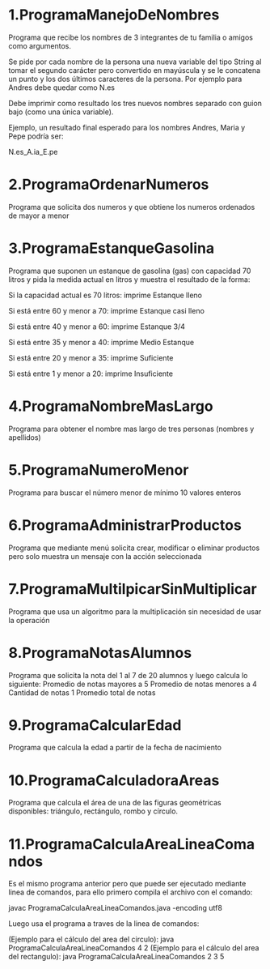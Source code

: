 # 1.ProgramaManejoDeNombres

Programa que recibe los nombres de 3 integrantes de tu familia o amigos como argumentos.

Se pide por cada nombre de la persona una nueva variable del tipo String al tomar el segundo carácter pero convertido en mayúscula y se le concatena un punto y los dos últimos caracteres de la persona. Por ejemplo para Andres debe quedar como N.es

Debe imprimir como resultado los tres nuevos nombres separado con guion bajo (como una única variable).

Ejemplo, un resultado final esperado para los nombres Andres, Maria y Pepe podría ser:

N.es_A.ia_E.pe


# 2.ProgramaOrdenarNumeros

Programa que solicita dos numeros y que obtiene los numeros ordenados de mayor a menor


# 3.ProgramaEstanqueGasolina

Programa que suponen un estanque de gasolina (gas) con capacidad 70 litros y pida la medida actual en litros y muestra el resultado de la forma:

Si la capacidad actual es 70 litros: imprime Estanque lleno

Si está entre 60 y menor a 70: imprime Estanque casi lleno

Si está entre 40 y menor a 60: imprime Estanque  3/4

Si está entre 35 y menor a 40: imprime Medio Estanque 

Si está entre 20 y menor a 35: imprime Suficiente

Si está entre 1 y menor a 20: imprime Insuficiente

# 4.ProgramaNombreMasLargo

Programa para obtener el nombre mas largo de tres personas (nombres y apellidos)

# 5.ProgramaNumeroMenor

Programa para buscar el número menor de mínimo 10 valores enteros

# 6.ProgramaAdministrarProductos

Programa que mediante menú solicita crear, modificar o eliminar productos pero solo muestra un mensaje con la acción seleccionada

# 7.ProgramaMultilpicarSinMultiplicar

Programa que usa un algoritmo para la multiplicación sin necesidad de usar la operación

# 8.ProgramaNotasAlumnos

Programa que solicita la nota del 1 al 7 de 20 alumnos y luego calcula lo siguiente:
Promedio de notas mayores a 5
Promedio de notas menores a 4
Cantidad de notas 1
Promedio total de notas

# 9.ProgramaCalcularEdad

Programa que calcula la edad a partir de la fecha de nacimiento

# 10.ProgramaCalculadoraAreas

Programa que calcula el área de una de las figuras geométricas disponibles: triángulo, rectángulo, rombo y círculo.

# 11.ProgramaCalculaAreaLineaComandos

Es el mismo programa anterior pero que puede ser ejecutado mediante linea de comandos, para ello primero compila el archivo con el comando:

javac ProgramaCalculaAreaLineaComandos.java -encoding utf8

Luego usa el programa a traves de la linea de comandos:

(Ejemplo para el cálculo del area del circulo): java ProgramaCalculaAreaLineaComandos 4 2
(Ejemplo para el cálculo del area del rectangulo): java ProgramaCalculaAreaLineaComandos 2 3 5



